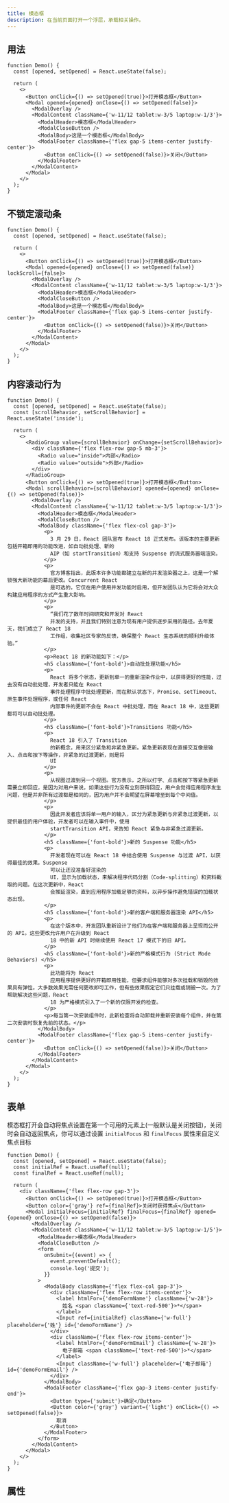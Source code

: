 ```yaml
---
title: 模态框
description: 在当前页面打开一个浮层，承载相关操作。
---
```


## 用法

```tsx preview editable
function Demo() {
  const [opened, setOpened] = React.useState(false);

  return (
    <>
      <Button onClick={() => setOpened(true)}>打开模态框</Button>
      <Modal opened={opened} onClose={() => setOpened(false)}>
        <ModalOverlay />
        <ModalContent className={'w-11/12 tablet:w-3/5 laptop:w-1/3'}>
          <ModalHeader>模态框</ModalHeader>
          <ModalCloseButton />
          <ModalBody>这是一个模态框</ModalBody>
          <ModalFooter className={'flex gap-5 items-center justify-center'}>
            <Button onClick={() => setOpened(false)}>关闭</Button>
          </ModalFooter>
        </ModalContent>
      </Modal>
    </>
  );
}
```

## 不锁定滚动条

```tsx preview editable
function Demo() {
  const [opened, setOpened] = React.useState(false);

  return (
    <>
      <Button onClick={() => setOpened(true)}>打开模态框</Button>
      <Modal opened={opened} onClose={() => setOpened(false)} lockScroll={false}>
        <ModalOverlay />
        <ModalContent className={'w-11/12 tablet:w-3/5 laptop:w-1/3'}>
          <ModalHeader>模态框</ModalHeader>
          <ModalCloseButton />
          <ModalBody>这是一个模态框</ModalBody>
          <ModalFooter className={'flex gap-5 items-center justify-center'}>
            <Button onClick={() => setOpened(false)}>关闭</Button>
          </ModalFooter>
        </ModalContent>
      </Modal>
    </>
  );
}
```

## 内容滚动行为

```tsx preview editable
function Demo() {
  const [opened, setOpened] = React.useState(false);
  const [scrollBehavior, setScrollBehavior] = React.useState('inside');

  return (
    <>
      <RadioGroup value={scrollBehavior} onChange={setScrollBehavior}>
        <div className={'flex flex-row gap-5 mb-3'}>
          <Radio value="inside">内部</Radio>
          <Radio value="outside">外部</Radio>
        </div>
      </RadioGroup>
      <Button onClick={() => setOpened(true)}>打开模态框</Button>
      <Modal scrollBehavior={scrollBehavior} opened={opened} onClose={() => setOpened(false)}>
        <ModalOverlay />
        <ModalContent className={'w-11/12 tablet:w-3/5 laptop:w-1/3'}>
          <ModalHeader>模态框</ModalHeader>
          <ModalCloseButton />
          <ModalBody className={'flex flex-col gap-3'}>
            <p>
              3 月 29 日，React 团队宣布 React 18 正式发布。该版本的主要更新包括开箱即用的功能改进，如自动批处理、新的
              AIP（如 startTransition）和支持 Suspense 的流式服务器端渲染。
            </p>
            <p>
              官方博客指出，此版本许多功能都建立在新的并发渲染器之上，这是一个解锁强大新功能的幕后更改。Concurrent React
              是可选的，它仅在用户使用并发功能时启用，但开发团队认为它将会对大众构建应用程序的方式产生重大影响。
            </p>
            <p>
              “我们花了数年时间研究和开发对 React
              并发的支持，并且我们特别注意为现有用户提供逐步采用的路径。去年夏天，我们成立了 React 18
              工作组，收集社区专家的反馈，确保整个 React 生态系统的顺利升级体验。”
            </p>
            <p>React 18 的新功能如下：</p>
            <h5 className={'font-bold'}>自动批处理功能</h5>
            <p>
              React 将多个状态，更新到单一的重新渲染作业中，以获得更好的性能，过去没有自动批处理，开发者只能在 React
              事件处理程序中批处理更新，而在默认状态下，Promise、setTimeout、原生事件处理程序，或任何 React
              内部事件的更新不会在 React 中批处理，而在 React 18 中，这些更新都将可以自动批处理。
            </p>
            <h5 className={'font-bold'}>Transitions 功能</h5>
            <p>
              React 18 引入了 Transition
              的新概念，用来区分紧急和非紧急更新。紧急更新表现在直接交互像是输入、点击和按下等操作，非紧急的过渡更新，则是将
              UI
            </p>
            <p>
              从视图过渡到另一个视图。官方表示，之所以打字、点击和按下等紧急更新需要立即回应，是因为对用户来说，如果这些行为没有立刻获得回应，用户会觉得应用程序发生问题，但是并非所有过渡都是相同的，因为用户并不会期望在屏幕增至到每个中间值。
            </p>
            <p>
              因此开发者应该将单一用户的输入，区分为紧急更新与非紧急过渡更新，以提供最佳的用户体验，开发者可以在输入事件中，使用
              startTransition API，来告知 React 紧急与非紧急过渡更新。
            </p>
            <h5 className={'font-bold'}>新的 Suspense 功能</h5>
            <p>
              开发者现在可以在 React 18 中结合使用 Suspense 与过渡 API，以获得最佳的效果。Suspense
              可以让还没准备好渲染的
              UI，显示为加载状态，来解决程序代码分割（Code-splitting）和资料截取的问题。在这次更新中，React
              会推延渲染，直到应用程序加载足够的资料，以异步操作避免错误的加载状态出现。
            </p>
            <h5 className={'font-bold'}>新的客户端和服务器渲染 API</h5>
            <p>
              在这个版本中，开发团队重新设计了他们为在客户端和服务器上呈现而公开的 API。这些更改允许用户在升级到 React
              18 中的新 API 时继续使用 React 17 模式下的旧 API。
            </p>
            <h5 className={'font-bold'}>新的严格模式行为 (Strict Mode Behaviors) </h5>
            <p>
              此功能将为 React
              应用程序提供更好的开箱即用性能，但要求组件能够对多次挂载和销毁的效果具有弹性。大多数效果无需任何更改即可工作，但有些效果假定它们只挂载或销毁一次。为了帮助解决这些问题，React
              18 为严格模式引入了一个新的仅限开发的检查。
            </p>
            <p>每当第一次安装组件时，此新检查将自动卸载并重新安装每个组件，并在第二次安装时恢复先前的状态。</p>
          </ModalBody>
          <ModalFooter className={'flex gap-5 items-center justify-center'}>
            <Button onClick={() => setOpened(false)}>关闭</Button>
          </ModalFooter>
        </ModalContent>
      </Modal>
    </>
  );
}
```

## 表单

模态框打开会自动将焦点设置在第一个可用的元素上(一般默认是关闭按钮)，关闭时会自动返回焦点，你可以通过设置 `initialFocus` 和 `finalFocus` 属性来自定义焦点目标

```tsx preview editable
function Demo() {
  const [opened, setOpened] = React.useState(false);
  const initialRef = React.useRef(null);
  const finalRef = React.useRef(null);

  return (
    <div className={'flex flex-row gap-3'}>
      <Button onClick={() => setOpened(true)}>打开模态框</Button>
      <Button color={'gray'} ref={finalRef}>关闭时获得焦点</Button>
      <Modal initialFocus={initialRef} finalFocus={finalRef} opened={opened} onClose={() => setOpened(false)}>
        <ModalOverlay />
        <ModalContent className={'w-11/12 tablet:w-3/5 laptop:w-1/5'}>
          <ModalHeader>模态框</ModalHeader>
          <ModalCloseButton />
          <form
            onSubmit={(event) => {
              event.preventDefault();
              console.log('提交');
            }}
          >
            <ModalBody className={'flex flex-col gap-3'}>
              <div className={'flex flex-row items-center'}>
                <label htmlFor={'demoFormName'} className={'w-28'}>
                  姓名 <span className={'text-red-500'}>*</span>
                </label>
                <Input ref={initialRef} className={'w-full'} placeholder={'姓'} id={'demoFormName'} />
              </div>
              <div className={'flex flex-row items-center'}>
                <label htmlFor={'demoFormEmail'} className={'w-28'}>
                  电子邮箱 <span className={'text-red-500'}>*</span>
                </label>
                <Input className={'w-full'} placeholder={'电子邮箱'} id={'demoFormEmail'} />
              </div>
            </ModalBody>
            <ModalFooter className={'flex gap-3 items-center justify-end'}>
              <Button type={'submit'}>确定</Button>
              <Button color={'gray'} variant={'light'} onClick={() => setOpened(false)}>
                取消
              </Button>
            </ModalFooter>
          </form>
        </ModalContent>
      </Modal>
    </>
  );
}
```

## 属性

<PropsTable componentName="Modal" />
